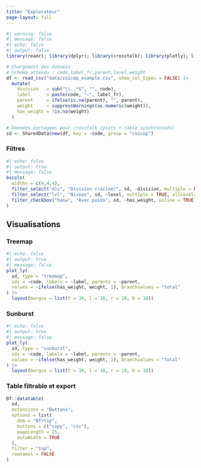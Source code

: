 ```yaml
---
title: "Explorateur"
page-layout: full
---
```


```r
#| warning: false
#| message: false
#| echo: false
#| output: false
library(readr); library(dplyr); library(crosstalk); library(plotly); library(DT)

# Chargement des données
# Schéma attendu : code,label_fr,parent,level,weight
df <- read_csv("data/coicop_example.csv", show_col_types = FALSE) |>
  mutate(
    division   = sub("\\..*$", "", code),
    label      = paste(code, "—", label_fr),
    parent     = ifelse(is.na(parent), "", parent),
    weight     = suppressWarnings(as.numeric(weight)),
    has_weight = !is.na(weight)
  )

# Données partagées pour crosstalk (plots + table synchronisés)
sd <- SharedData$new(df, key = ~code, group = "coicop")
```

### Filtres

```r
#| echo: false
#| output: true
#| message: false
bscols(
  widths = c(4,4,4),
  filter_select("div", "Division (racine)", sd, ~division, multiple = FALSE, allLevels = TRUE),
  filter_select("lvl", "Niveau", sd, ~level, multiple = TRUE, allLevels = TRUE),
  filter_checkbox("hasw", "Avec poids", sd, ~has_weight, inline = TRUE)
)
```

## Visualisations {.panel-tabset}

### Treemap

```r
#| echo: false
#| output: true
#| message: false
plot_ly(
  sd, type = "treemap",
  ids = ~code, labels = ~label, parents = ~parent,
  values = ~ifelse(has_weight, weight, 1), branchvalues = "total"
) |>
  layout(margin = list(t = 30, l = 10, r = 10, b = 10))
```

### Sunburst

```r
#| echo: false
#| output: true
#| message: false
plot_ly(
  sd, type = "sunburst",
  ids = ~code, labels = ~label, parents = ~parent,
  values = ~ifelse(has_weight, weight, 1), branchvalues = "total"
) |>
  layout(margin = list(t = 30, l = 10, r = 10, b = 10))
```

### Table filtrable et export

```r
DT::datatable(
  sd,
  extensions = "Buttons",
  options = list(
    dom = "Bfrtip",
    buttons = c("copy", "csv"),
    pageLength = 15,
    autoWidth = TRUE
  ),
  filter = "top",
  rownames = FALSE
)
```
